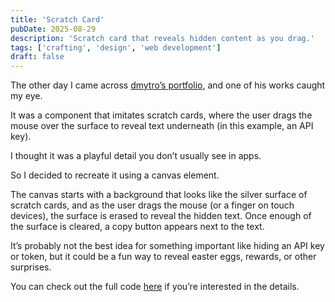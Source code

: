 ```yaml
---
title: 'Scratch Card'
pubDate: 2025-08-29
description: 'Scratch card that reveals hidden content as you drag.'
tags: ['crafting', 'design', 'web development']
draft: false
---
```



The other day I came across [dmytro’s portfolio](https://pqoqubbw.dev/), and one of his works caught my eye. 

It was a component that imitates scratch cards, where the user drags the mouse over the surface to reveal text underneath (in this example, an API key). 

I thought it was a playful detail you don’t usually see in apps.

<ScratchCard />

So I decided to recreate it using a canvas element.

The canvas starts with a background that looks like the silver surface of scratch cards, and as the user drags the mouse (or a finger on touch devices), the surface is erased to reveal the hidden text. Once enough of the surface is cleared, a copy button appears next to the text. 

It’s probably not the best idea for something important like hiding an API key or token, but it could be a fun way to reveal easter eggs, rewards, or other surprises. 

You can check out the full code [here](https://github.com/vgarmes/vgarmes.github.io/blob/main/src/components/demos/scratch-reveal.astro) if you’re interested in the details.
